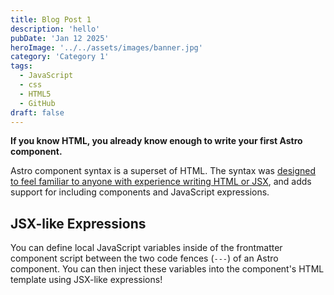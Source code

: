 ```yaml
---
title: Blog Post 1
description: 'hello'
pubDate: 'Jan 12 2025'
heroImage: '../../assets/images/banner.jpg'
category: 'Category 1'
tags:
  - JavaScript
  - css
  - HTML5
  - GitHub
draft: false
---
```


**If you know HTML, you already know enough to write your first Astro component.**

Astro component syntax is a superset of HTML. The syntax was [designed to feel familiar to anyone with experience writing HTML or JSX](#differences-between-astro-and-jsx), and adds support for including components and JavaScript expressions.

## JSX-like Expressions

You can define local JavaScript variables inside of the frontmatter component script between the two code fences (`---`) of an Astro component. You can then inject these variables into the component's HTML template using JSX-like expressions!
